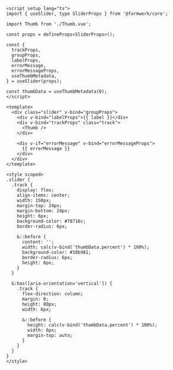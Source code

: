 ```vue
<script setup lang="ts">
import { useSlider, type SliderProps } from '@formwerk/core';

import Thumb from './Thumb.vue';

const props = defineProps<SliderProps>();

const {
  trackProps,
  groupProps,
  labelProps,
  errorMessage,
  errorMessageProps,
  useThumbMetadata,
} = useSlider(props);

const thumbData = useThumbMetadata(0);
</script>

<template>
  <div class="slider" v-bind="groupProps">
    <div v-bind="labelProps">{{ label }}</div>
    <div v-bind="trackProps" class="track">
      <Thumb />
    </div>

    <div v-if="errorMessage" v-bind="errorMessageProps">
      {{ errorMessage }}
    </div>
  </div>
</template>

<style scoped>
.slider {
  .track {
    display: flex;
    align-items: center;
    width: 150px;
    margin-top: 24px;
    margin-bottom: 24px;
    height: 6px;
    background-color: #78716c;
    border-radius: 6px;

    &::before {
      content: '';
      width: calc(v-bind('thumbData.percent') * 100%);
      background-color: #10b981;
      border-radius: 6px;
      height: 6px;
    }
  }

  &:has([aria-orientation='vertical']) {
    .track {
      flex-direction: column;
      margin: 0;
      height: 80px;
      width: 6px;

      &::before {
        height: calc(v-bind('thumbData.percent') * 100%);
        width: 6px;
        margin-top: auto;
      }
    }
  }
}
</style>
```
